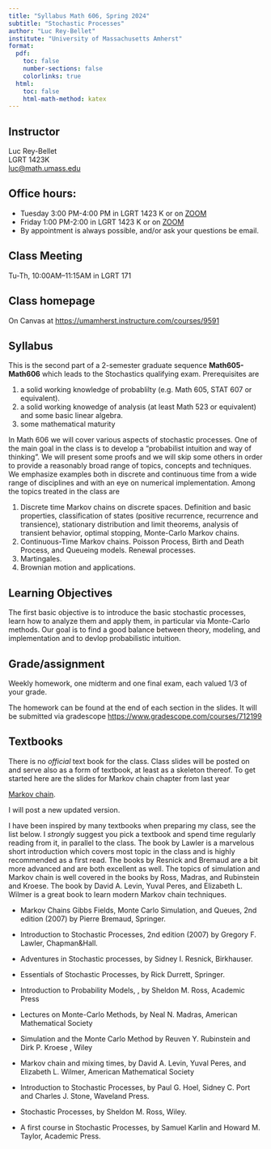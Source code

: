 ```yaml
---
title: "Syllabus Math 606, Spring 2024"
subtitle: "Stochastic Processes"
author: "Luc Rey-Bellet"
institute: "University of Massachusetts Amherst"
format:
  pdf:
    toc: false
    number-sections: false
    colorlinks: true
  html:
    toc: false
    html-math-method: katex
---
```


##  Instructor 

Luc Rey-Bellet  
LGRT 1423K  
<luc@math.umass.edu>  

## Office hours:  

 -  Tuesday 3:00 PM-4:00 PM in LGRT 1423 K or on [ZOOM](https://umass-amherst.zoom.us/my/luc.reybellet.office.hours)
 -  Friday 1:00 PM-2:00 in LGRT 1423 K or on [ZOOM](https://umass-amherst.zoom.us/my/luc.reybellet.office.hours)
 -  By appointment is always possible, and/or ask your questions be email.

## Class Meeting

Tu-Th, 10:00AM--11:15AM in LGRT 171

## Class homepage 

On Canvas at <https://umamherst.instructure.com/courses/9591> 

## Syllabus

This is the second part of a 2-semester graduate sequence **Math605-Math606** which leads to the Stochastics qualifying exam. Prerequisites are 

1. a solid working knowledge of probablilty (e.g. Math 605, STAT 607 or equivalent).
2. a solid working knowedge of analysis (at least Math 523 or equivalent) and some basic linear algebra.  
3. some mathematical maturity

In Math 606 we will cover various aspects of stochastic processes.  One of the main goal in the class is to develop a "probabilist intuition and way of thinking". We will present some proofs and we will skip some others in order to provide a reasonably broad range of topics, concepts and techniques. We emphasize examples both in discrete and continuous time from a wide range of disciplines and with an eye on numerical implementation.  Among the topics treated in the class are


1. Discrete time Markov chains on discrete spaces. Definition and basic properties, classification of states (positive recurrence, recurrence and transience), stationary distribution and limit theorems, analysis of transient behavior, optimal stopping, Monte-Carlo Markov chains.
2. Continuous-Time Markov chains. Poisson Process, Birth and Death Process, and Queueing models. Renewal processes.
3. Martingales.
4. Brownian motion and applications. 


## Learning Objectives  

The first basic objective is to introduce the basic stochastic processes, learn how to analyze them and apply them, in particular via Monte-Carlo methods. Our goal is to find a good balance between theory, modeling, and implementation and to devlop probabilistic intuition. 


## Grade/assignment 

Weekly homework, one midterm and one final exam, each valued  1/3 of your grade. 

The homework can be found at the end of each section in the slides. It will be submitted via gradescope <https://www.gradescope.com/courses/712199>

##  Textbooks

There is no *official* text book for the class.  Class slides will be posted on and serve also as a form of textbook, at least as a skeleton thereof. 
To get started here are the slides for Markov chain chapter from last year 

[Markov chain](https://luc-umass.github.io/html/StochasticProcesses-Part2-v23.html#/title-slide).

I will post a new updated version. 


I have been inspired by many textbooks when preparing my class, see the list below. 
I *strongly* suggest you pick a textbook and spend time regularly reading from it, in parallel to the class. The book by Lawler is a marvelous short introduction which covers most topic in the class and is highly recommended as a first read. 
The books by Resnick and Bremaud are a bit more advanced and are both  excellent as well.  The topics of simulation and Markov chain is well covered in the books by Ross, Madras, and Rubinstein and Kroese.  The book by David A. Levin, Yuval Peres, and Elizabeth L. Wilmer is a great book to learn modern Markov chain techniques.


* Markov Chains Gibbs Fields, Monte Carlo Simulation, and Queues, 2nd edition (2007) by Pierre Bremaud, Springer.

* Introduction to Stochastic Processes, 2nd edition (2007) by Gregory F. Lawler, Chapman&Hall.

* Adventures in Stochastic processes, by Sidney I. Resnick, Birkhauser.

* Essentials of Stochastic Processes, by Rick Durrett, Springer.

* Introduction to Probability Models, , by Sheldon M. Ross, Academic Press

* Lectures on Monte-Carlo Methods, by Neal N. Madras, American Mathematical Society

* Simulation and the Monte Carlo Method by Reuven Y. Rubinstein and Dirk P. Kroese , Wiley

* Markov chain and mixing times, by David A. Levin, Yuval Peres, and Elizabeth L. Wilmer, American Mathematical Society

* Introduction to Stochastic Processes, by Paul G. Hoel, Sidney C. Port and Charles J. Stone, Waveland Press.

* Stochastic Processes, by Sheldon M. Ross, Wiley.

* A first course in Stochastic Processes, by Samuel Karlin and Howard M. Taylor, Academic Press.








